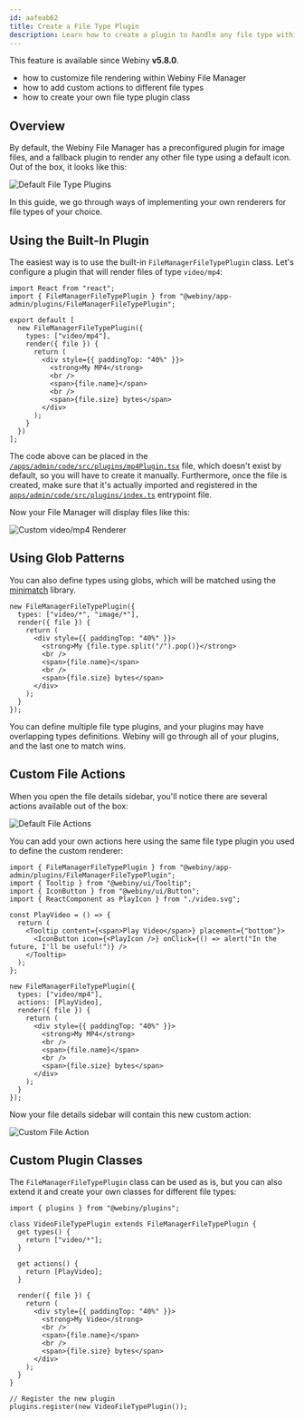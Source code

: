 ```yaml
---
id: aafeab62
title: Create a File Type Plugin
description: Learn how to create a plugin to handle any file type within Webiny File Manager.
---
```



<Alert type="info" title="Can I Use This?">

This feature is available since Webiny **v5.8.0**.

</Alert>

<Alert type="success" title="What you'll learn">

- how to customize file rendering within Webiny File Manager
- how to add custom actions to different file types
- how to create your own file type plugin class

</Alert>

## Overview

By default, the Webiny File Manager has a preconfigured plugin for image files, and a fallback plugin to render any other file type using a default icon. Out of the box, it looks like this:

![Default File Type Plugins](./assets/create-a-file-type-plugin/default-plugins.png)

In this guide, we go through ways of implementing your own renderers for file types of your choice.

## Using the Built-In Plugin

The easiest way is to use the built-in `FileManagerFileTypePlugin` class. Let's configure a plugin that will render files of type `video/mp4`:

```tsx Custom renderer for video/mp4 files
import React from "react";
import { FileManagerFileTypePlugin } from "@webiny/app-admin/plugins/FileManagerFileTypePlugin";

export default [
  new FileManagerFileTypePlugin({
    types: ["video/mp4"],
    render({ file }) {
      return (
        <div style={{ paddingTop: "40%" }}>
          <strong>My MP4</strong>
          <br />
          <span>{file.name}</span>
          <br />
          <span>{file.size} bytes</span>
        </div>
      );
    }
  })
];
```

<Alert type="info">

The code above can be placed in the [`/apps/admin/code/src/plugins/mp4Plugin.tsx`](https://github.com/webiny/webiny-examples/blob/master/extend-admin-area/apps/admin/code/src/plugins/mp4Plugin.tsx) file, which doesn't exist by default, so you will have to create it manually. Furthermore, once the file is created, make sure that it's actually imported and registered in the [`apps/admin/code/src/plugins/index.ts`](https://github.com/webiny/webiny-examples/blob/master/extend-admin-area/apps/admin/code/src/index.ts) entrypoint file.

</Alert>

Now your File Manager will display files like this:

![Custom video/mp4 Renderer](./assets/create-a-file-type-plugin/mp4-plugin.png)

## Using Glob Patterns

You can also define types using globs, which will be matched using the [minimatch](https://www.npmjs.com/package/minimatch) library.

```tsx Using globs to match file types
new FileManagerFileTypePlugin({
  types: ["video/*", "image/*"],
  render({ file }) {
    return (
      <div style={{ paddingTop: "40%" }}>
        <strong>My {file.type.split("/").pop()}</strong>
        <br />
        <span>{file.name}</span>
        <br />
        <span>{file.size} bytes</span>
      </div>
    );
  }
});
```

You can define multiple file type plugins, and your plugins may have overlapping types definitions. Webiny will go through all of your plugins, and the last one to match wins.

## Custom File Actions

When you open the file details sidebar, you'll notice there are several actions available out of the box:

![Default File Actions](./assets/create-a-file-type-plugin/file-actions.png)

You can add your own actions here using the same file type plugin you used to define the custom renderer:

```tsx Adding Custom Actions to Your File Type Plugin
import { FileManagerFileTypePlugin } from "@webiny/app-admin/plugins/FileManagerFileTypePlugin";
import { Tooltip } from "@webiny/ui/Tooltip";
import { IconButton } from "@webiny/ui/Button";
import { ReactComponent as PlayIcon } from "./video.svg";

const PlayVideo = () => {
  return (
    <Tooltip content={<span>Play Video</span>} placement={"bottom"}>
      <IconButton icon={<PlayIcon />} onClick={() => alert("In the future, I'll be useful!")} />
    </Tooltip>
  );
};

new FileManagerFileTypePlugin({
  types: ["video/mp4"],
  actions: [PlayVideo],
  render({ file }) {
    return (
      <div style={{ paddingTop: "40%" }}>
        <strong>My MP4</strong>
        <br />
        <span>{file.name}</span>
        <br />
        <span>{file.size} bytes</span>
      </div>
    );
  }
});
```

Now your file details sidebar will contain this new custom action:

![Custom File Action](./assets/create-a-file-type-plugin/custom-actions.png)

## Custom Plugin Classes

The `FileManagerFileTypePlugin` class can be used as is, but you can also extend it and create your own classes for different file types:

```tsx Creating a Custom File Type Plugin Class
import { plugins } from "@webiny/plugins";

class VideoFileTypePlugin extends FileManagerFileTypePlugin {
  get types() {
    return ["video/*"];
  }

  get actions() {
    return [PlayVideo];
  }

  render({ file }) {
    return (
      <div style={{ paddingTop: "40%" }}>
        <strong>My Video</strong>
        <br />
        <span>{file.name}</span>
        <br />
        <span>{file.size} bytes</span>
      </div>
    );
  }
}

// Register the new plugin
plugins.register(new VideoFileTypePlugin());
```
